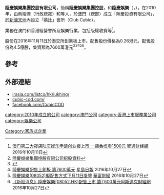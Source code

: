 '''陸慶娛樂集團控股有限公司'''，簡稱'''陸慶娛樂集團控股'''，和'''陸慶娛樂'''（'''{{lang-en|Luk Hing Entertainment Group Holdings Limited}}'''，{{hkex|8052}}），在2010年，由蔡紹傑（行政總裁）和等人，於[[澳門|澳門]]（總部）成立「陸慶投資有限公司」，於[[新濠天地|新濠天地]]內設立「嬌比」會所（Club Cubic）。

業務在澳門和香港經營會所及娛樂行業，包括版權收費等<ref>[http://www.zhitongcaijing.com/content/detail/24661.html 澳门第二大夜店陆庆娱乐申请创业板上市 一瓶香槟卖1500元] {{Wayback|url=http://www.zhitongcaijing.com/content/detail/24661.html |date=20161028023047 }}[[智通财经網|智通财经網]] 2016年10月11日</ref>。

股份在2016年11月11日於港交所創業板上市。配售股份價格為0.26港元，配售股份為4.5億股，集資額為7600萬港元<ref>[http://202.66.146.82/listco/hk/lukhing/listingdoc/cl161027.pdf 陸慶娛樂集團控股有限公司招股資料]{{Dead link|date=2018年7月 |bot=InternetArchiveBot |fix-attempted=yes }}</ref><ref>{{Cite web |url=http://gem.ednews.hk/listedco/listconews/GEM/2016/1027/GLN20161027002_C.pdf |title=陸慶娛樂集團控股有限公司招股公告 |access-date=2016-10-27 |archive-url=https://web.archive.org/web/20181005180646/http://gem.ednews.hk/listedco/listconews/GEM/2016/1027/GLN20161027002_C.pdf |archive-date=2018-10-05 |dead-url=yes }}</ref><ref>[http://toronto.singtao.ca/1294136/2016-10-26/post-%E3%80%90%E6%96%B0%E8%82%A1%E9%80%9F%E9%81%9E%E3%80%91%E9%99%B8%E6%85%B6%E5%A8%9B%E6%A8%82%E9%85%8D%E5%94%AE%E4%B8%8A%E5%89%B5%E6%9D%BF-%E7%B1%8C7600%E8%90%AC%E5%85%83/?variant=zh-hk 陸慶娛樂配售上創板 籌7600萬元] {{Wayback|url=http://toronto.singtao.ca/1294136/2016-10-26/post-%E3%80%90%E6%96%B0%E8%82%A1%E9%80%9F%E9%81%9E%E3%80%91%E9%99%B8%E6%85%B6%E5%A8%9B%E6%A8%82%E9%85%8D%E5%94%AE%E4%B8%8A%E5%89%B5%E6%9D%BF-%E7%B1%8C7600%E8%90%AC%E5%85%83/?variant=zh-hk |date=20170527105331 }}[[星島日報|星島日報]] 2016年10月27日</ref><ref>[http://www.quamnet.com/newscontent.action?articleId=4930899&listSectionCode=NEW_HOT 陸慶娛樂(08052)擬配售方式下月11日掛牌] {{Wayback|url=http://www.quamnet.com/newscontent.action?articleId=4930899&listSectionCode=NEW_HOT |date=20161117012233 }}[[華富財經|華富財經]] 2016年10月27日</ref><ref>[http://www.aastocks.com/tc/stocks/news/aafn-news/NOW.764774/1 《新股消息》陸慶娛樂(08052.HK)配售上市 籌7,600萬元][[阿斯達克財經網|阿斯達克財經網]] 2016年10月27日</ref>。

==參考==
{{reflist}}

==外部連結==
*[http://www.irasia.com/listco/hk/lukhing/ irasia.com/listco/hk/lukhing/]
*[http://www.cubic-cod.com/ cubic-cod.com/]
*[https://www.facebook.com/CubicCOD/ facebook.com/CubicCOD]

[[category:2010年成立的公司|category:2010年成立的公司]]
[[category:澳門公司|category:澳門公司]]
[[category:香港上市服務業公司|category:香港上市服務業公司]]
[[Category:家族式企業|Category:家族式企業]]
[[category:娛樂公司|category:娛樂公司]]